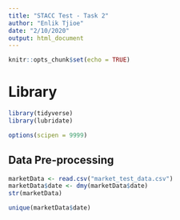 ```yaml
---
title: "STACC Test - Task 2"
author: "Enlik Tjioe"
date: "2/10/2020"
output: html_document
---
```


```r
knitr::opts_chunk$set(echo = TRUE)
```


# Library
```r
library(tidyverse)
library(lubridate)

options(scipen = 9999)
```


## Data Pre-processing
```r
marketData <- read.csv("market_test_data.csv")
marketData$date <- dmy(marketData$date)
str(marketData)
```

```r
unique(marketData$date)
```


